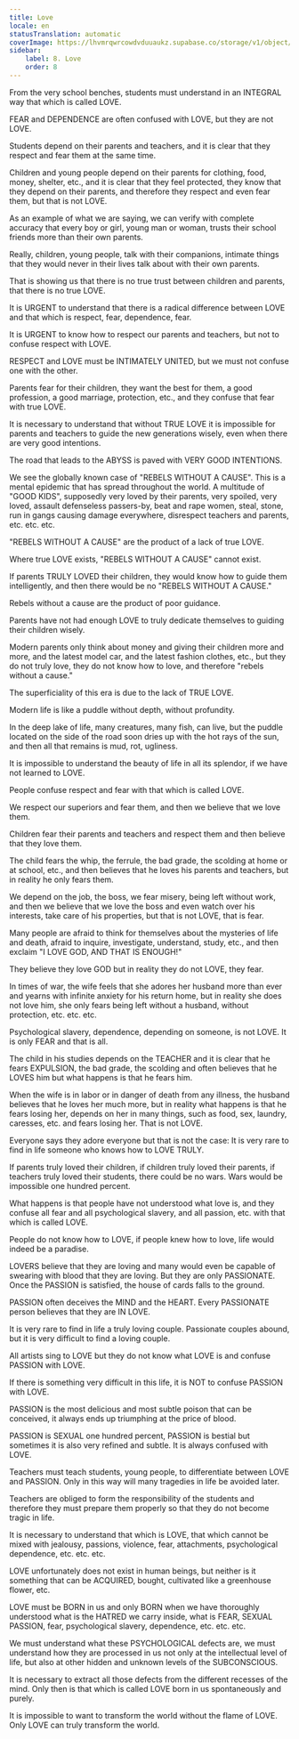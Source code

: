 ```yaml
---
title: Love
locale: en
statusTranslation: automatic
coverImage: https://lhvmrqwrcowdvduuaukz.supabase.co/storage/v1/object/public/strapi-uploads/small_cover-educacion-fundamental.webp-2d51a7828a2b1309555be27f7e2a61a0.webp
sidebar:
    label: 8. Love
    order: 8
---
```

From the very school benches, students must understand in an INTEGRAL way that which is called LOVE.

FEAR and DEPENDENCE are often confused with LOVE, but they are not LOVE.

Students depend on their parents and teachers, and it is clear that they respect and fear them at the same time.

Children and young people depend on their parents for clothing, food, money, shelter, etc., and it is clear that they feel protected, they know that they depend on their parents, and therefore they respect and even fear them, but that is not LOVE.

As an example of what we are saying, we can verify with complete accuracy that every boy or girl, young man or woman, trusts their school friends more than their own parents.

Really, children, young people, talk with their companions, intimate things that they would never in their lives talk about with their own parents.

That is showing us that there is no true trust between children and parents, that there is no true LOVE.

It is URGENT to understand that there is a radical difference between LOVE and that which is respect, fear, dependence, fear.

It is URGENT to know how to respect our parents and teachers, but not to confuse respect with LOVE.

RESPECT and LOVE must be INTIMATELY UNITED, but we must not confuse one with the other.

Parents fear for their children, they want the best for them, a good profession, a good marriage, protection, etc., and they confuse that fear with true LOVE.

It is necessary to understand that without TRUE LOVE it is impossible for parents and teachers to guide the new generations wisely, even when there are very good intentions.

The road that leads to the ABYSS is paved with VERY GOOD INTENTIONS.

We see the globally known case of "REBELS WITHOUT A CAUSE". This is a mental epidemic that has spread throughout the world. A multitude of "GOOD KIDS", supposedly very loved by their parents, very spoiled, very loved, assault defenseless passers-by, beat and rape women, steal, stone, run in gangs causing damage everywhere, disrespect teachers and parents, etc. etc. etc.

"REBELS WITHOUT A CAUSE" are the product of a lack of true LOVE.

Where true LOVE exists, "REBELS WITHOUT A CAUSE" cannot exist.

If parents TRULY LOVED their children, they would know how to guide them intelligently, and then there would be no "REBELS WITHOUT A CAUSE."

Rebels without a cause are the product of poor guidance.

Parents have not had enough LOVE to truly dedicate themselves to guiding their children wisely.

Modern parents only think about money and giving their children more and more, and the latest model car, and the latest fashion clothes, etc., but they do not truly love, they do not know how to love, and therefore "rebels without a cause."

The superficiality of this era is due to the lack of TRUE LOVE.

Modern life is like a puddle without depth, without profundity.

In the deep lake of life, many creatures, many fish, can live, but the puddle located on the side of the road soon dries up with the hot rays of the sun, and then all that remains is mud, rot, ugliness.

It is impossible to understand the beauty of life in all its splendor, if we have not learned to LOVE.

People confuse respect and fear with that which is called LOVE.

We respect our superiors and fear them, and then we believe that we love them.

Children fear their parents and teachers and respect them and then believe that they love them.

The child fears the whip, the ferrule, the bad grade, the scolding at home or at school, etc., and then believes that he loves his parents and teachers, but in reality he only fears them.

We depend on the job, the boss, we fear misery, being left without work, and then we believe that we love the boss and even watch over his interests, take care of his properties, but that is not LOVE, that is fear.

Many people are afraid to think for themselves about the mysteries of life and death, afraid to inquire, investigate, understand, study, etc., and then exclaim "I LOVE GOD, AND THAT IS ENOUGH!"

They believe they love GOD but in reality they do not LOVE, they fear.

In times of war, the wife feels that she adores her husband more than ever and yearns with infinite anxiety for his return home, but in reality she does not love him, she only fears being left without a husband, without protection, etc. etc. etc.

Psychological slavery, dependence, depending on someone, is not LOVE. It is only FEAR and that is all.

The child in his studies depends on the TEACHER and it is clear that he fears EXPULSION, the bad grade, the scolding and often believes that he LOVES him but what happens is that he fears him.

When the wife is in labor or in danger of death from any illness, the husband believes that he loves her much more, but in reality what happens is that he fears losing her, depends on her in many things, such as food, sex, laundry, caresses, etc. and fears losing her. That is not LOVE.

Everyone says they adore everyone but that is not the case: It is very rare to find in life someone who knows how to LOVE TRULY.

If parents truly loved their children, if children truly loved their parents, if teachers truly loved their students, there could be no wars. Wars would be impossible one hundred percent.

What happens is that people have not understood what love is, and they confuse all fear and all psychological slavery, and all passion, etc. with that which is called LOVE.

People do not know how to LOVE, if people knew how to love, life would indeed be a paradise.

LOVERS believe that they are loving and many would even be capable of swearing with blood that they are loving. But they are only PASSIONATE. Once the PASSION is satisfied, the house of cards falls to the ground.

PASSION often deceives the MIND and the HEART. Every PASSIONATE person believes that they are IN LOVE.

It is very rare to find in life a truly loving couple. Passionate couples abound, but it is very difficult to find a loving couple.

All artists sing to LOVE but they do not know what LOVE is and confuse PASSION with LOVE.

If there is something very difficult in this life, it is NOT to confuse PASSION with LOVE.

PASSION is the most delicious and most subtle poison that can be conceived, it always ends up triumphing at the price of blood.

PASSION is SEXUAL one hundred percent, PASSION is bestial but sometimes it is also very refined and subtle. It is always confused with LOVE.

Teachers must teach students, young people, to differentiate between LOVE and PASSION. Only in this way will many tragedies in life be avoided later.

Teachers are obliged to form the responsibility of the students and therefore they must prepare them properly so that they do not become tragic in life.

It is necessary to understand that which is LOVE, that which cannot be mixed with jealousy, passions, violence, fear, attachments, psychological dependence, etc. etc. etc.

LOVE unfortunately does not exist in human beings, but neither is it something that can be ACQUIRED, bought, cultivated like a greenhouse flower, etc.

LOVE must be BORN in us and only BORN when we have thoroughly understood what is the HATRED we carry inside, what is FEAR, SEXUAL PASSION, fear, psychological slavery, dependence, etc. etc. etc.

We must understand what these PSYCHOLOGICAL defects are, we must understand how they are processed in us not only at the intellectual level of life, but also at other hidden and unknown levels of the SUBCONSCIOUS.

It is necessary to extract all those defects from the different recesses of the mind. Only then is that which is called LOVE born in us spontaneously and purely.

It is impossible to want to transform the world without the flame of LOVE. Only LOVE can truly transform the world.


